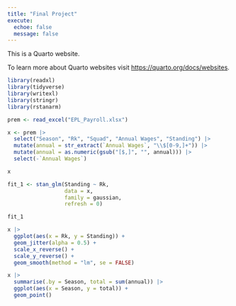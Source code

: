 ```yaml
---
title: "Final Project"
execute: 
  echoe: false
  message: false
---
```


This is a Quarto website.

To learn more about Quarto websites visit <https://quarto.org/docs/websites>.

```r
library(readxl)
library(tidyverse)
library(writexl)
library(stringr)
library(rstanarm)
```

```r
prem <- read_excel("EPL_Payroll.xlsx")
```

```r
x <- prem |>
  select("Season", "Rk", "Squad", "Annual Wages", "Standing") |>
  mutate(annual = str_extract(`Annual Wages`, "\\$[0-9,]+")) |>
  mutate(annual = as.numeric(gsub("[$,]", "", annual))) |>
  select(-`Annual Wages`)

```

```r
x
```


```r
fit_1 <- stan_glm(Standing ~ Rk,
                  data = x,
                  family = gaussian,
                  refresh = 0)
```

```r
fit_1
```
```r
x |>
  ggplot(aes(x = Rk, y = Standing)) +
  geom_jitter(alpha = 0.5) +
  scale_x_reverse() +
  scale_y_reverse() +
  geom_smooth(method = "lm", se = FALSE)
```

```r
x |>
  summarise(.by = Season, total = sum(annual)) |>
  ggplot(aes(x = Season, y = total)) +
  geom_point()
```

